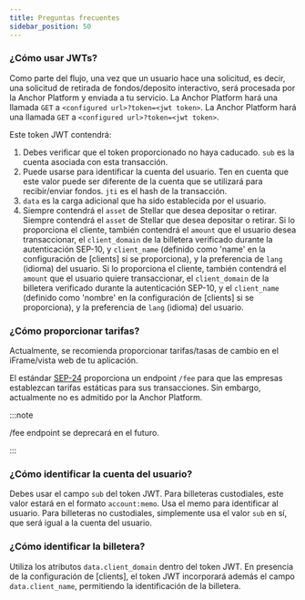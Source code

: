 ```yaml
---
title: Preguntas frecuentes
sidebar_position: 50
---
```


### ¿Cómo usar JWTs?

Como parte del flujo, una vez que un usuario hace una solicitud, es decir, una solicitud de retirada de fondos/deposito interactivo, será procesada por la Anchor Platform y enviada a tu servicio. La Anchor Platform hará una llamada `GET` a `<configured url>?token=<jwt token>`. La Anchor Platform hará una llamada `GET` a `<configured url>?token=<jwt token>`.

Este token JWT contendrá:

1. Debes verificar que el token proporcionado no haya caducado. `sub` es la cuenta asociada con esta transacción.
2. Puede usarse para identificar la cuenta del usuario. Ten en cuenta que este valor puede ser diferente de la cuenta que se utilizará para recibir/enviar fondos. `jti` es el hash de la transacción.
3. `data` es la carga adicional que ha sido establecida por el usuario.
4. Siempre contendrá el `asset` de Stellar que desea depositar o retirar. Siempre contendrá el `asset` de Stellar que desea depositar o retirar. Si lo proporciona el cliente, también contendrá el `amount` que el usuario desea transaccionar, el `client_domain` de la billetera verificado durante la autenticación SEP-10, y `client_name` (definido como 'name' en la configuración de [clients] si se proporciona), y la preferencia de `lang` (idioma) del usuario. Si lo proporciona el cliente, también contendrá el `amount` que el usuario quiere transaccionar, el `client_domain` de la billetera verificado durante la autenticación SEP-10, y el `client_name` (definido como 'nombre' en la configuración de [clients] si se proporciona), y la preferencia de `lang` (idioma) del usuario.

### ¿Cómo proporcionar tarifas?

Actualmente, se recomienda proporcionar tarifas/tasas de cambio en el iFrame/vista web de tu aplicación.

El estándar [SEP-24] proporciona un endpoint `/fee` para que las empresas establezcan tarifas estáticas para sus transacciones. Sin embargo, actualmente no es admitido por la Anchor Platform.

:::note

/fee endpoint se deprecará en el futuro.

:::

### ¿Cómo identificar la cuenta del usuario?

Debes usar el campo `sub` del token JWT. Para billeteras custodiales, este valor estará en el formato `account:memo`. Usa el memo para identificar al usuario. Para billeteras no custodiales, simplemente usa el valor `sub` en sí, que será igual a la cuenta del usuario.

### ¿Cómo identificar la billetera?

Utiliza los atributos `data.client_domain` dentro del token JWT. En presencia de la configuración de [clients], el token JWT incorporará además el campo `data.client_name`, permitiendo la identificación de la billetera.

[sep-9]: https://github.com/stellar/stellar-protocol/blob/master/ecosystem/sep-0009.md
[sep-24]: https://github.com/stellar/stellar-protocol/blob/master/ecosystem/sep-0024.md
[clientes]: ../sep10/README.mdx
